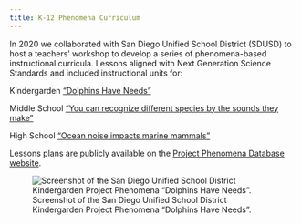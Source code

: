 ```yaml
---
title: K-12 Phenomena Curriculum
---
```


In 2020 we collaborated with San Diego Unified School District (SDUSD) to host a teachers' workshop to develop a series of phenomena-based instructional curricula. Lessons aligned with Next Generation Science Standards and included instructional units for:

Kindergarden ["Dolphins Have Needs"](https://drive.google.com/file/d/1VE2-jXCJet4iO_4bWywwW0dPtOK1BcLA/view?usp=sharing)

Middle School ["You can recognize different species by the sounds they make"](https://drive.google.com/file/d/1MsorXXkcHk8YNyHgldJ_-ApASLcEkoJy/view?usp=sharing)

High School ["Ocean noise impacts marine mammals"](https://drive.google.com/file/d/17qMPka0tTKjmF8jlAQD24QiWRzs3E9P4/view?usp=sharing)

Lessons plans are publicly available on the [Project Phenomena Database website](https://www.sdcoe.net/ngss/phenomena-and-the-ngss).

![Screenshot of the San Diego Unified School District Kindergarden Project Phenomena "Dolphins Have Needs".](/figs/sdusd_KinderScreenshot.JPG){#fig-sdusd_KinderScreenshot}
